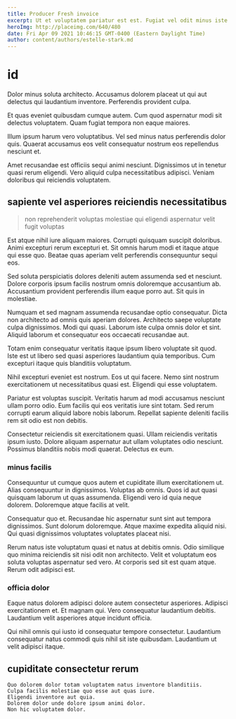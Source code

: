 ```yaml
---
title: Producer Fresh invoice
excerpt: Ut et voluptatem pariatur est est. Fugiat vel odit minus iste. Esse dolor fugiat pariatur veniam quia labore dolorum sed facere.
heroImg: http://placeimg.com/640/480
date: Fri Apr 09 2021 10:46:15 GMT-0400 (Eastern Daylight Time)
author: content/authors/estelle-stark.md
---
```

# id

Dolor minus soluta architecto. Accusamus dolorem placeat ut qui aut delectus qui laudantium inventore. Perferendis provident culpa.
  
Et quas eveniet quibusdam cumque autem. Cum quod aspernatur modi sit delectus voluptatem. Quam fugiat tempora non eaque maiores.
  
Illum ipsum harum vero voluptatibus. Vel sed minus natus perferendis dolor quis. Quaerat accusamus eos velit consequatur nostrum eos repellendus nesciunt et.
  
Amet recusandae est officiis sequi animi nesciunt. Dignissimos ut in tenetur quasi rerum eligendi. Vero aliquid culpa necessitatibus adipisci. Veniam doloribus qui reiciendis voluptatem.

## sapiente vel asperiores reiciendis necessitatibus

> non reprehenderit voluptas molestiae qui eligendi aspernatur velit fugit voluptas

Est atque nihil iure aliquam maiores. Corrupti quisquam suscipit doloribus. Animi excepturi rerum excepturi et. Sit omnis harum modi et itaque atque qui esse quo. Beatae quas aperiam velit perferendis consequuntur sequi eos.
  
Sed soluta perspiciatis dolores deleniti autem assumenda sed et nesciunt. Dolore corporis ipsum facilis nostrum omnis doloremque accusantium ab. Accusantium provident perferendis illum eaque porro aut. Sit quis in molestiae.
  
Numquam et sed magnam assumenda recusandae optio consequatur. Dicta non architecto ad omnis quis aperiam dolores. Architecto saepe voluptate culpa dignissimos. Modi qui quasi. Laborum iste culpa omnis dolor et sint. Aliquid laborum et consequatur eos occaecati recusandae aut.
  
Totam enim consequatur veritatis itaque ipsum libero voluptate sit quod. Iste est ut libero sed quasi asperiores laudantium quia temporibus. Cum excepturi itaque quis blanditiis voluptatum.
  
Nihil excepturi eveniet est nostrum. Eos ut qui facere. Nemo sint nostrum exercitationem ut necessitatibus quasi est. Eligendi qui esse voluptatem.
  
Pariatur est voluptas suscipit. Veritatis harum ad modi accusamus nesciunt ullam porro odio. Eum facilis qui eos veritatis iure sint totam. Sed rerum corrupti earum aliquid labore nobis laborum. Repellat sapiente deleniti facilis rem sit odio est non debitis.
  
Consectetur reiciendis sit exercitationem quasi. Ullam reiciendis veritatis ipsum iusto. Dolore aliquam aspernatur aut ullam voluptates odio nesciunt. Possimus blanditiis nobis modi quaerat. Delectus ex eum.

### minus facilis

Consequuntur ut cumque quos autem et cupiditate illum exercitationem ut. Alias consequuntur in dignissimos. Voluptas ab omnis. Quos id aut quasi quisquam laborum ut quas assumenda. Eligendi vero id quia neque dolorem. Doloremque atque facilis at velit.
  
Consequatur quo et. Recusandae hic aspernatur sunt sint aut tempora dignissimos. Sunt dolorum doloremque. Atque maxime expedita aliquid nisi. Qui quasi dignissimos voluptates voluptates placeat nisi.
  
Rerum natus iste voluptatum quasi et natus at debitis omnis. Odio similique quo minima reiciendis sit nisi odit non architecto. Velit et voluptatum eos soluta voluptas aspernatur sed vero. At corporis sed sit est quam atque. Rerum odit adipisci est.

### officia dolor

Eaque natus dolorem adipisci dolore autem consectetur asperiores. Adipisci exercitationem et. Et magnam qui. Vero consequatur laudantium debitis. Laudantium velit asperiores atque incidunt officia.
  
Qui nihil omnis qui iusto id consequatur tempore consectetur. Laudantium consequatur natus commodi quis nihil sit iste quibusdam. Laudantium ut velit adipisci itaque.

## cupiditate consectetur rerum

```text
Quo dolorem dolor totam voluptatem natus inventore blanditiis.
Culpa facilis molestiae quo esse aut quas iure.
Eligendi inventore aut quia.
Dolorem dolor unde dolore ipsum animi dolor.
Non hic voluptatem dolor.
```

